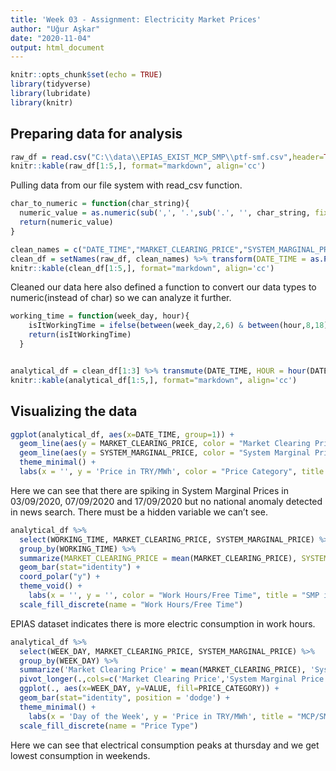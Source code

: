 ```yaml
---
title: 'Week 03 - Assignment: Electricity Market Prices'
author: "Uğur Aşkar"
date: "2020-11-04"
output: html_document
---
```


```r
knitr::opts_chunk$set(echo = TRUE)
library(tidyverse)
library(lubridate)
library(knitr)
```

## Preparing data for analysis

```r
raw_df = read.csv("C:\\data\\EPIAS_EXIST_MCP_SMP\\ptf-smf.csv",header=TRUE,dec=",")
knitr::kable(raw_df[1:5,], format="markdown", align='cc')
```
Pulling data from our file system with read_csv function.

```r
char_to_numeric = function(char_string){
  numeric_value = as.numeric(sub(',', '.',sub('.', '', char_string, fixed = TRUE)))
  return(numeric_value)
}

clean_names = c("DATE_TIME","MARKET_CLEARING_PRICE","SYSTEM_MARGINAL_PRICE","POSITIVE_IMBALANCE_PRICE","NEGATIVE_IMBALANCE_PRICE","SYSTEM_MARGINAL_PRICE_COURSE")
clean_df = setNames(raw_df, clean_names) %>% transform(DATE_TIME = as.POSIXct(DATE_TIME,format='%d.%m.%y %H:%M'), SYSTEM_MARGINAL_PRICE = char_to_numeric(SYSTEM_MARGINAL_PRICE), NEGATIVE_IMBALANCE_PRICE = char_to_numeric(NEGATIVE_IMBALANCE_PRICE))
knitr::kable(clean_df[1:5,], format="markdown", align='cc')
```
Cleaned our data here also defined a function to convert our data types to numeric(instead of char) so we can analyze it further.

```r
working_time = function(week_day, hour){
    isItWorkingTime = ifelse(between(week_day,2,6) & between(hour,8,18), "Working Time", "Free Time")
    return(isItWorkingTime)
  }


analytical_df = clean_df[1:3] %>% transmute(DATE_TIME, HOUR = hour(DATE_TIME), WEEK_DAY = wday(DATE_TIME, label = TRUE, abbr=FALSE, locale='UK', week_start = 1), WORKING_TIME = working_time(wday(DATE_TIME),hour(DATE_TIME)), MARKET_CLEARING_PRICE, SYSTEM_MARGINAL_PRICE)
knitr::kable(analytical_df[1:5,], format="markdown", align='cc')
```

## Visualizing the data
```r
ggplot(analytical_df, aes(x=DATE_TIME, group=1)) +
  geom_line(aes(y = MARKET_CLEARING_PRICE, color = "Market Clearing Price") , size = 1) +
  geom_line(aes(y = SYSTEM_MARGINAL_PRICE, color = "System Marginal Price"), size = 1) +
  theme_minimal() + 
  labs(x = '', y = 'Price in TRY/MWh', color = "Price Category", title = "MCP/SMP", subtitle = "Electricity market prices in September 2020")
```

Here we can see that there are spiking in System Marginal Prices in 03/09/2020, 07/09/2020 and 17/09/2020 but no national anomaly detected in news search. There must be a hidden variable we can't see.

```r
analytical_df %>%
  select(WORKING_TIME, MARKET_CLEARING_PRICE, SYSTEM_MARGINAL_PRICE) %>%
  group_by(WORKING_TIME) %>%
  summarize(MARKET_CLEARING_PRICE = mean(MARKET_CLEARING_PRICE), SYSTEM_MARGINAL_PRICE = mean(SYSTEM_MARGINAL_PRICE)) %>% ggplot(., aes(x="", y=SYSTEM_MARGINAL_PRICE, fill=WORKING_TIME)) +
  geom_bar(stat="identity") +
  coord_polar("y") + 
  theme_void() + 
    labs(x = '', y = '', color = "Work Hours/Free Time", title = "SMP in Work Hours", subtitle = "System marginal price comparison between work hours and free time") +
  scale_fill_discrete(name = "Work Hours/Free Time")
```

EPIAS dataset indicates there is more electric consumption in work hours.

```r
analytical_df %>%
  select(WEEK_DAY, MARKET_CLEARING_PRICE, SYSTEM_MARGINAL_PRICE) %>%
  group_by(WEEK_DAY) %>%
  summarize('Market Clearing Price' = mean(MARKET_CLEARING_PRICE), 'System Marginal Price' = mean(SYSTEM_MARGINAL_PRICE)) %>% 
  pivot_longer(.,cols=c('Market Clearing Price','System Marginal Price'),names_to='PRICE_CATEGORY',values_to='VALUE') %>%
  ggplot(., aes(x=WEEK_DAY, y=VALUE, fill=PRICE_CATEGORY)) +
  geom_bar(stat="identity", position = 'dodge') +
  theme_minimal() + 
    labs(x = 'Day of the Week', y = 'Price in TRY/MWh', title = "MCP/SMP in Days of the Week", subtitle = "Electricity market prices comparison between days of the week") +
  scale_fill_discrete(name = "Price Type")
```

Here we can see that electrical consumption peaks at thursday and we get lowest consumption in weekends.